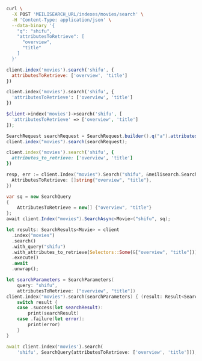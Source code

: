 <CodeGroup>

```bash cURL
curl \
  -X POST 'MEILISEARCH_URL/indexes/movies/search' \
  -H 'Content-Type: application/json' \
  --data-binary '{
    "q": "shifu",
    "attributesToRetrieve": [
      "overview",
      "title"
    ]
  }'
```


```javascript JS
client.index('movies').search('shifu', {
  attributesToRetrieve: ['overview', 'title']
})
```


```python Python
client.index('movies').search('shifu', {
  'attributesToRetrieve': ['overview', 'title']
})
```


```php PHP
$client->index('movies')->search('shifu', [
  'attributesToRetrieve' => ['overview', 'title']
]);
```


```java Java
SearchRequest searchRequest = SearchRequest.builder().q("a").attributesToRetrieve(new String[] {"overview", "title"}).build();
client.index("movies").search(searchRequest);
```


```ruby Ruby
client.index('movies').search('shifu', {
  attributes_to_retrieve: ['overview', 'title']
})
```


```go Go
resp, err := client.Index("movies").Search("shifu", &meilisearch.SearchRequest{
  AttributesToRetrieve: []string{"overview", "title"},
})
```


```csharp C#
var sq = new SearchQuery
{
    AttributesToRetrieve = new[] {"overview", "title"}
};
await client.Index("movies").SearchAsync<Movie>("shifu", sq);
```


```rust Rust
let results: SearchResults<Movie> = client
  .index("movies")
  .search()
  .with_query("shifu")
  .with_attributes_to_retrieve(Selectors::Some(&["overview", "title"]))
  .execute()
  .await
  .unwrap();
```


```swift Swift
let searchParameters = SearchParameters(
    query: "shifu",
    attributesToRetrieve: ["overview", "title"])
client.index("movies").search(searchParameters) { (result: Result<Searchable<Movie>, Swift.Error>) in
    switch result {
    case .success(let searchResult):
        print(searchResult)
    case .failure(let error):
        print(error)
    }
}
```


```dart Dart
await client.index('movies').search(
    'shifu', SearchQuery(attributesToRetrieve: ['overview', 'title']));
```

</CodeGroup>